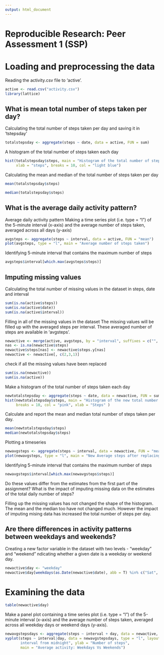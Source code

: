```yaml
---
output: html_document
---
```

Reproducible Research: Peer Assessment 1 (SSP)
==========
# Loading and preprocessing the data
Reading the activity.csv file to 'active'.

```r
active <- read.csv("activity.csv")
library(lattice)
```

## What is mean total number of steps taken per day?
Calculating the total number of steps taken per day and saving it in 'tstepsday'
```r
totalstepsday <- aggregate(steps ~ date, data = active, FUN = sum)
```

A histogram of the total number of steps taken each day

```r
hist(totalstepsday$steps, main = "Histogram of the total number of steps taken each day", 
     xlab = "steps", breaks = 10, col = "light blue")
```
Calculating the mean and median of the total number of steps taken per day

```r
mean(totalstepsday$steps)

median(totalstepsday$steps)
```
## What is the average daily activity pattern?
Average daily activity pattern
Making a time series plot (i.e. type = "l") of the 5-minute interval (x-axis) and 
the average number of steps taken, averaged across all days (y-axis)
```r
avgsteps <- aggregate(steps ~ interval, data = active, FUN = "mean")
plot(avgsteps, type = "l", main = "Average number of steps taken")
```

Identifying 5-minute interval that contains the maximum number of steps
```r
avgsteps$interval[which.max(avgsteps$steps)]
```
## Imputing missing values
Calculating the total number of missing values in the dataset in steps, date and interval
```r
sum(is.na(active$steps))
sum(is.na(active$date))
sum(is.na(active$interval))
```
Filling in all of the missing values in the dataset
The missing values will be filled up with the averaged steps per interval.
These averaged number of steps are available in 'avgsteps'.
```r
newactive <- merge(active, avgsteps, by = "interval", suffixes = c("", ".y"))
nas <- is.na(newactive$steps)
newactive$steps[nas] <- newactive$steps.y[nas]
newactive <- newactive[, c(2,3,1)]
```
check if all the missing values have been replaced
```r
sum(is.na(newactive))
sum(is.na(active))
```
Make a histogram of the total number of steps taken each day 
```r
newtotalstepsday <- aggregate(steps ~ date, data = newactive, FUN = sum)
hist(newtotalstepsday$steps, main = "Histogram of the new total number of steps taken each day",
     breaks = 10, col = "pink", xlab = "Steps" )
```
Calculate and report the mean and median total number of steps taken per day. 
```r
mean(newtotalstepsday$steps)
median(newtotalstepsday$steps)
```
Plotting a timeseries 
```r
newavgsteps <- aggregate(steps ~ interval, data = newactive, FUN = "mean")
plot(newavgsteps, type = "l", main = "New Average steps after replacing the missing values" )
```
Identifying 5-minute interval that contains the maximum number of steps
```r
newavgsteps$interval[which.max(newavgsteps$steps)]
```
Do these values differ from the estimates from the first part of the assignment? 
What is the impact of imputing missing data on the estimates of the total daily number of steps?

Filling up the missing values has not changed the shape of the histogram. 
The mean and the median too have not changed much. 
However the impact of imputing mising data has increased the total number of steps per day.

## Are there differences in activity patterns between weekdays and weekends?
Creating a new factor variable in the dataset with two levels - "weekday" and "weekend" ndicating whether a given date is a weekday or weekend day.
```r
newactive$day <- "weekday"
newactive$day[weekdays(as.Date(newactive$date), abb = T) %in% c("Sat", "Sun")] <- "weekend"
```
# Examining the data
```r
table(newactive$day)
```
Make a panel plot containing a time series plot (i.e. type = "l") of the 5-minute interval (x-axis) and the average number of steps taken, averaged across all weekday days or weekend days (y-axis).
```r
newavgstepsdays <- aggregate(steps ~ interval + day, data = newactive, FUN = "mean")
xyplot(steps ~ interval|day, data = newavgstepsdays, type = "l", layout = c(1,2), xlab = "5 minutes
       interval from midnight", ylab = "Number of steps", 
       main = "Average activity: Weekdays Vs Weekends")
```
